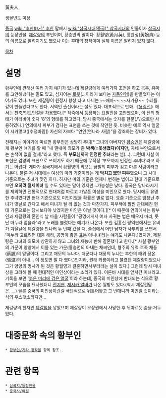 黃夫人

생몰년도 미상

[[중국]] [[wiki:"후한#s-1" 후한]] 말에서 [[wiki:"삼국시대(중국)" 삼국시대]]의 인물이자 [[삼국지]]의 등장인물. [[제갈량]]의 부인이며, 황승언의 딸이다. 황월영(黃月英), 황완정(黃婉貞) 등의 이름으로 알려지기도 했으나 이는 후대의 창작이며 실제 이름은 알려져 있지 않다.

[[목차]]
= 설명 =
황부인에 관해선 여러 가지 얘기가 있는데 제갈량에게 여러가지 조언을 하고 목우, 유마를 고안해냈다는 말도 있고, 심지어는 [[로봇]](...이라기 보다는 [[자동인형]])을 만들었다는 이야기도 있다. 또한 제갈량이 원정시 항상 타고 다니는 ~~애마~~ ~~자가용~~ 수레를 같이 만들었다고도 한다. 서역인 출신이라는 설도 있다. 대표적으로 만화 《[[용랑전]]》에서는 천축/인도인설을 차용했다.[* 작죽에서 등장하는 요팔진을 고안했으며, 이 진의 형태가 아라비아 숫자 '8'의 형태를 하고있다. 당시 중국에서는 숫자를 한문(八)으로만 사용하였다.] 연의에서 피부가 검다는 표현을 쓰는 것에 착안한 듯. 비슷한 예로 역시 얼굴이 시커멓고([수정바람]) 자신의 자보다 "연인(연나라 사람)"을 강조하는 장비가 있다.

전해지는 이야기에 따르면 황부인은 상당히 추녀[* 그녀의 아버지인 [[황승언]]은 제갈량에게 황부인 얘기를 할 때 "내 딸내미 외모가 좀 '''박색(=못생겼다)이지만,''' 자네 부인으로서는 손색이 없을 걸세."라고 했다. 즉 '''부모님까지 인정한 추녀'''라는 셈(…). 그런데 사실 이 표현은 겸양의 표현으로 쓰이기도 하기 때문에 무작정 '부모까지 인정한 추녀다'라고 하기는 어렵다. 게다가 삼국지에서 황월영의 외모는 금발의 피부가 검고 마른 사람이라고 나온다. 물론 저 시대에는 여성의 미의 기준이라는 게 '''닥치고 뽀얀 피부'''였으니 그 시대 기준으로는 추녀가 맞긴 하다. 하지만 미의 기준은 언제나 변하는 법이고 현대 기준으로 보면 '''오히려 절세미녀''' 일 수도 있다는 말이 있지만...가능성은 낮다. 중국은 당나라시기를 제외하면 전통적으로 현대처럼 마르고 가냘픈 여성을 미인으로 쳤다. 당시에도 유명한 추녀였다면 현대 기준으로도 미인이었을 확률은 별로 없다. 요즘 기준으로 엄청난 추녀가 옛날로 간다고 해서 미녀가 될 리 없는 것과 마찬가지. 피부색에 훨씬 관대해진 현대 기준으로는 당시보다야 낫겠지만 미인은 아닐 것이다.][* 이 때문에 연의에서는 황부인과 제갈량의 혼인식 날 마을 사람들이 "공명에게서 여자 사귀는 법은 배우지 마라, 못난 마누라 얻을라"라고 노래를 불렀다는 얘기가 나온다. 또한 김홍신 평역판에서는 유비가 겨울날에 제갈량을 만나러 두 번째 갔을 때, 술집에서 어떤 남자가 사투리를 쓰면서 '마누라 고르려면 대충 해라, 공명이 좋은 [[표본]] 아니냐'라는 얘기도 나온다.]였지만, 제갈량은 그녀의 외모에 상관하지 않고 그녀의 재능에 반해 결혼했다고 한다.[* 사실 황부인의 가문이 양양에서 이름 있는 가문(황승언의 아내는 채씨인데, 형주의 유력 호족 채풍(蔡諷)의 맏딸이다. 그리고 채모의 누나다. 더군다나 채풍의 누나는 후한의 태위 장온(張溫)의 아내... 이 정도면 말 다 했다.)인지라, 원래 와룡이라고 불렸던 제갈량이었으나 그가 양양의 명사가 된 것은 황월영과 결혼하면서부터라는 설이 있다.] 그런데 당시 미녀상을 고려해 볼 때 현대적인 미인상이라는 소리가 있다. 이른바 시대를 앞서간 미녀라고. 기록을 보면 '[http://ws2.gandromeda.com/legend/cartoon_read.asp?bd_no=48852&page=2&bi_no=21&wtype= 붉은 머리에 검은 얼굴]'이라 하는데, 중국의 미인상에 반대되는 식으로 황부인의 모습을 묘사했더니 [[전지현]], [[제시카 알바]]가 나온 짤방도 있다.(역시 제갈건담은.....) 물론 중국의 미인상이란걸 극단적으로 뒤틀어놓고 그 반대니까 미인일 것이라는 식의 우스갯소리지만...

제갈량의 친자인 [[제갈첨]]을 낳았으며 제갈량이 오장원에서 사망한 후 뒤따르듯 숨을 거두었다.

= 대중문화 속의 황부인 =
 * [[황부인/기타 창작물]] 항목 참조.

= 관련 항목 =
 * [[삼국지/등장인물]]
 * [[중국사/여성]]

